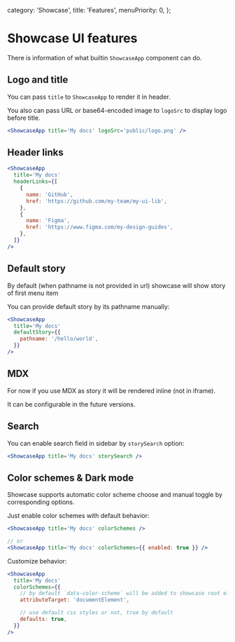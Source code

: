   category: 'Showcase',
  title: 'Features',
  menuPriority: 0,
};

# Showcase UI features

There is information of what builtin `ShowcaseApp` component can do.

## Logo and title

You can pass `title` to `ShowcaseApp` to render it in header.

You also can pass URL or base64-encoded image to `logoSrc` to display logo before title.

```jsx
<ShowcaseApp title='My docs' logoSrc='public/logo.png' />
```

## Header links

```jsx
<ShowcaseApp
  title='My docs'
  headerLinks={[
    {
      name: 'GitHub',
      href: 'https://github.com/my-team/my-ui-lib',
    },
    {
      name: 'Figma',
      href: 'https://www.figma.com/my-design-guides',
    },
  ]}
/>
```

## Default story

By default (when pathname is not provided in url) showcase will show story of first menu item

You can provide default story by its pathname manually:

```jsx
<ShowcaseApp
  title='My docs'
  defaultStory={{
    pathname: '/hello/world',
  }}
/>
```

## MDX

For now if you use MDX as story it will be rendered inline (not in iframe).

It can be configurable in the future versions.

## Search

You can enable search field in sidebar by `storySearch` option:

```jsx
<ShowcaseApp title='My docs' storySearch />
```

## Color schemes & Dark mode

Showcase supports automatic color scheme choose and manual toggle by corresponding options.

Just enable color schemes with default behavior:

```jsx
<ShowcaseApp title='My docs' colorSchemes />

// or
<ShowcaseApp title='My docs' colorSchemes={{ enabled: true }} />
```

Customize behavior:

```jsx
<ShowcaseApp
  title='My docs'
  colorSchemes={{
    // by default `data-color-scheme` will be added to showcase root element
    attributeTarget: 'documentElement',

    // use default css styles or not, true by default
    defaults: true,
  }}
/>
```
